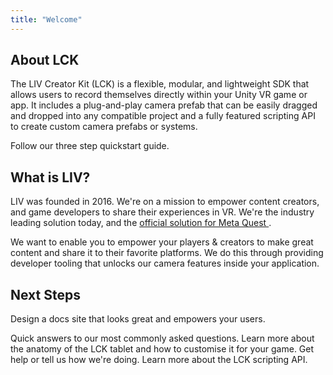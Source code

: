 ```yaml
---
title: "Welcome"
---
```


## About LCK

The LIV Creator Kit (LCK) is a flexible, modular, and lightweight SDK that allows users to record themselves directly within your Unity VR game or app.  It includes a plug-and-play camera prefab that can be easily dragged and dropped into any compatible project and a fully featured scripting API to create custom camera prefabs or systems.

<Card title="Start here" icon="rocket" horizontal="false" href="/installation">
  Follow our three step quickstart guide.
</Card>

## What is LIV?

LIV was founded in 2016. We're on a mission to empower content creators, and game developers to share their experiences in VR. We're the industry leading solution today, and the [official solution for Meta Quest ](https://developers.meta.com/horizon/blog/meta-quest-developer-LIV-mixed-reality-capture-support-sdk/).

We want to enable you to empower your players & creators to make great content and share it to their favorite platforms. We do this through providing developer tooling that unlocks our camera features inside your application.

## Next Steps

Design a docs site that looks great and empowers your users.

<Columns cols={2}>
  <Card title="Frequently Asked Questions" icon="question" href="/learn-more/faq">
    Quick answers to our most commonly asked questions.
  </Card>
  <Card title="Customising The Tablet" icon="palette" href="/customising/tablet-intro">
    Learn more about the anatomy of the LCK tablet and how to customise it for your game.
  </Card>
  <Card title="Contact Us" icon="map" href="/learn-more/contact-us">
    Get help or tell us how we're doing.
  </Card>
  <Card title="API documentation" icon="terminal" href="/api-reference/introduction">
    Learn more about the LCK scripting API.
  </Card>
</Columns>